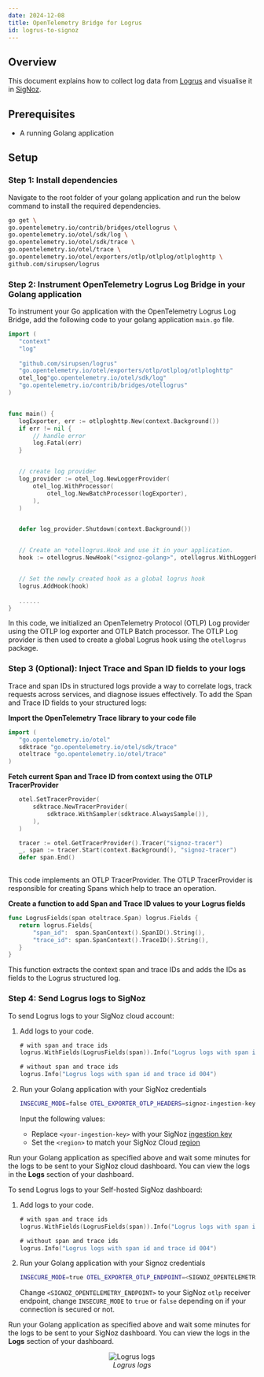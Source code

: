 ```yaml
---
date: 2024-12-08
title: OpenTelemetry Bridge for Logrus
id: logrus-to-signoz
---
```


## Overview

This document explains how to collect log data from [Logrus](https://github.com/sirupsen/logrus) and visualise it in [SigNoz](https://signoz.io/).

## Prerequisites

- A running Golang application

## Setup

### Step 1: Install dependencies

Navigate to the root folder of your golang application and run the below command to install the required dependencies.

```bash
go get \
go.opentelemetry.io/contrib/bridges/otellogrus \
go.opentelemetry.io/otel/sdk/log \
go.opentelemetry.io/otel/sdk/trace \
go.opentelemetry.io/otel/trace \
go.opentelemetry.io/otel/exporters/otlp/otlplog/otlploghttp \
github.com/sirupsen/logrus
```

### Step 2: Instrument OpenTelemetry Logrus Log Bridge in your Golang application

To instrument your Go application with the OpenTelemetry Logrus Log Bridge, add the following code to your golang application `main.go` file.

```go
import (
   "context"
   "log"
   
   "github.com/sirupsen/logrus"
   "go.opentelemetry.io/otel/exporters/otlp/otlplog/otlploghttp"
   otel_log"go.opentelemetry.io/otel/sdk/log"
   "go.opentelemetry.io/contrib/bridges/otellogrus"
)


func main() {
   logExporter, err := otlploghttp.New(context.Background())
   if err != nil {
       // handle error
       log.Fatal(err)
   }


   // create log provider
   log_provider := otel_log.NewLoggerProvider(
       otel_log.WithProcessor(
           otel_log.NewBatchProcessor(logExporter),
       ),
   )


   defer log_provider.Shutdown(context.Background())


   // Create an *otellogrus.Hook and use it in your application.
   hook := otellogrus.NewHook("<signoz-golang>", otellogrus.WithLoggerProvider(log_provider))


   // Set the newly created hook as a global logrus hook
   logrus.AddHook(hook)
   
   ......
}
```

In this code, we initialized an OpenTelemetry Protocol (OTLP) Log provider using the OTLP log exporter and OTLP Batch processor. The OTLP Log provider is then used to create a global Logrus hook using the `otellogrus` package.

### Step 3 (Optional): Inject Trace and Span ID fields to your logs

Trace and span IDs in structured logs provide a way to correlate logs, track requests across services, and diagnose issues effectively. To add the Span and Trace ID fields to your structured logs:

**Import the OpenTelemetry Trace library to your code file**

```go
import (
   "go.opentelemetry.io/otel"
   sdktrace "go.opentelemetry.io/otel/sdk/trace"
   oteltrace "go.opentelemetry.io/otel/trace"
)
```

**Fetch current Span and Trace ID from context using the OTLP TracerProvider** 

```go
   otel.SetTracerProvider(
       sdktrace.NewTracerProvider(
           sdktrace.WithSampler(sdktrace.AlwaysSample()),
       ),
   )

   tracer := otel.GetTracerProvider().Tracer("signoz-tracer")
   _, span := tracer.Start(context.Background(), "signoz-tracer")
   defer span.End()
   
```
This code implements an OTLP TracerProvider. The OTLP TracerProvider is responsible for creating Spans which help to trace an operation.

**Create a function to add Span and Trace ID values to your Logrus fields** 

```go
func LogrusFields(span oteltrace.Span) logrus.Fields {
   return logrus.Fields{
       "span_id":  span.SpanContext().SpanID().String(),
       "trace_id": span.SpanContext().TraceID().String(),
   }
}
```
This function extracts the context span and trace IDs and adds the IDs as fields to the Logrus structured log.

### Step 4: Send Logrus logs to SigNoz 

<Tabs entityName="plans">

<TabItem value="signoz-cloud" label="SigNoz Cloud" default>

To send Logrus logs to your SigNoz cloud account:

1. Add logs to your code.
    ```go
    # with span and trace ids
    logrus.WithFields(LogrusFields(span)).Info("Logrus logs with span id and trace id 004")

    # without span and trace ids
    logrus.Info("Logrus logs with span id and trace id 004")
    ```
2. Run your Golang application with your SigNoz credentials
    ```bash
	INSECURE_MODE=false OTEL_EXPORTER_OTLP_HEADERS=signoz-ingestion-key=<your-ingestion-key> OTEL_EXPORTER_OTLP_ENDPOINT=ingest.<region>.signoz.cloud:443 go run main.go
	```

	Input the following values:
	
    - Replace `<your-ingestion-key>` with your SigNoz [ingestion key](https://signoz.io/docs/ingestion/signoz-cloud/keys/)
    - Set the `<region>` to match your SigNoz Cloud [region](https://signoz.io/docs/ingestion/signoz-cloud/overview/#endpoint)

Run your Golang application as specified above and wait some minutes for the logs to be sent to your SigNoz cloud dashboard.  You can view the logs in the **Logs** section of your dashboard.
</TabItem>

<TabItem value='self-host' label="Self-Host">

To send Logrus logs to your Self-hosted SigNoz dashboard:

1. Add logs to your code.
    ```go
    # with span and trace ids
    logrus.WithFields(LogrusFields(span)).Info("Logrus logs with span id and trace id 004")

    # without span and trace ids
    logrus.Info("Logrus logs with span id and trace id 004")
    ```
2. Run your Golang application with your Signoz credentials
    ```bash
	INSECURE_MODE=true OTEL_EXPORTER_OTLP_ENDPOINT=<SIGNOZ_OPENTELEMETRY_ENDPOINT> go run main.go
	```

    Change `<SIGNOZ_OPENTELEMETRY_ENDPOINT>` to your SigNoz `otlp` receiver endpoint, change `INSECURE_MODE` to `true` or `false` depending on if your connection is secured or not.

Run your Golang application as specified above and wait some minutes for the logs to be sent to your SigNoz dashboard. You can view the logs in the **Logs** section of your dashboard.
</TabItem>

</Tabs>

<figure data-zoomable align='center'>
<img src="/img/docs/logs-management/send-logs/logrus-logs.webp" alt="Logrus logs" />
<figcaption><i>Logrus logs</i></figcaption>
</figure>
